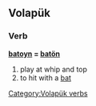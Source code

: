 {{also|baton}}
==Volapük==

===Verb===
'''[[batoyn]] = [[batön]]'''

# play at whip and top
# to hit with a [[bat]]

[[Category:Volapük verbs]]